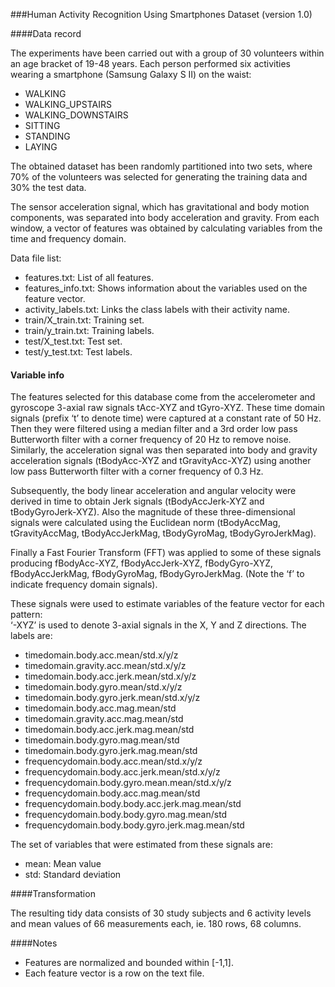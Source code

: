 

###Human Activity Recognition Using Smartphones Dataset (version 1.0)


####Data record 

The experiments have been carried out with a group of 30 volunteers within an age bracket of 19-48 years. Each person performed six activities wearing a smartphone (Samsung Galaxy S II) on the waist:

* WALKING 
* WALKING_UPSTAIRS 
* WALKING_DOWNSTAIRS 
* SITTING 
* STANDING 
* LAYING 

The obtained dataset has been randomly partitioned into two sets, where 70% of the volunteers was selected for generating the training data and 30% the test data. 

The sensor acceleration signal, which has gravitational and body motion components, was separated into body acceleration and gravity. From each window, a vector of features was obtained by calculating variables from the time and frequency domain. 

Data file list:

* features.txt: List of all features.
* features_info.txt: Shows information about the variables used on the feature vector.
* activity_labels.txt: Links the class labels with their activity name.
* train/X_train.txt: Training set.
* train/y_train.txt: Training labels.
* test/X_test.txt: Test set.
* test/y_test.txt: Test labels.
 
 
#### Variable info 

The features selected for this database come from the accelerometer and gyroscope 3-axial raw signals tAcc-XYZ and tGyro-XYZ. These time domain signals (prefix 't' to denote time) were captured at a constant rate of 50 Hz. Then they were filtered using a median filter and a 3rd order low pass Butterworth filter with a corner frequency of 20 Hz to remove noise. Similarly, the acceleration signal was then separated into body and gravity acceleration signals (tBodyAcc-XYZ and tGravityAcc-XYZ) using another low pass Butterworth filter with a corner frequency of 0.3 Hz. 

Subsequently, the body linear acceleration and angular velocity were derived in time to obtain Jerk signals (tBodyAccJerk-XYZ and tBodyGyroJerk-XYZ). Also the magnitude of these three-dimensional signals were calculated using the Euclidean norm (tBodyAccMag, tGravityAccMag, tBodyAccJerkMag, tBodyGyroMag, tBodyGyroJerkMag). 

Finally a Fast Fourier Transform (FFT) was applied to some of these signals producing fBodyAcc-XYZ, fBodyAccJerk-XYZ, fBodyGyro-XYZ, fBodyAccJerkMag, fBodyGyroMag, fBodyGyroJerkMag. (Note the 'f' to indicate frequency domain signals). 

These signals were used to estimate variables of the feature vector for each pattern:  
'-XYZ' is used to denote 3-axial signals in the X, Y and Z directions. The labels are:

* timedomain.body.acc.mean/std.x/y/z
* timedomain.gravity.acc.mean/std.x/y/z
* timedomain.body.acc.jerk.mean/std.x/y/z
* timedomain.body.gyro.mean/std.x/y/z
* timedomain.body.gyro.jerk.mean/std.x/y/z
* timedomain.body.acc.mag.mean/std
* timedomain.gravity.acc.mag.mean/std
* timedomain.body.acc.jerk.mag.mean/std
* timedomain.body.gyro.mag.mean/std
* timedomain.body.gyro.jerk.mag.mean/std
* frequencydomain.body.acc.mean/std.x/y/z
* frequencydomain.body.acc.jerk.mean/std.x/y/z
* frequencydomain.body.gyro.mean.mean/std.x/y/z
* frequencydomain.body.acc.mag.mean/std
* frequencydomain.body.body.acc.jerk.mag.mean/std
* frequencydomain.body.body.gyro.mag.mean/std
* frequencydomain.body.body.gyro.jerk.mag.mean/std

The set of variables that were estimated from these signals are:

* mean: Mean value
* std: Standard deviation
 
 
####Transformation

The resulting tidy data consists of 30 study subjects and 6 activity levels and mean values of 66 measurements each, ie. 180 rows, 68 columns. 


####Notes 

- Features are normalized and bounded within [-1,1].
- Each feature vector is a row on the text file.
